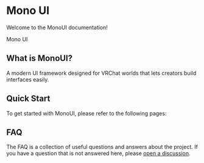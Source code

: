 
# Mono UI

Welcome to the MonoUI documentation!

<Card className="my-6 bg-gray-900 h-72">
  <CardBody className="flex items-center justify-center">
    <div className="text-6xl font-bold text-transparent bg-clip-text bg-gradient-to-r from-gray-100 via-gray-200 to-gray-400">
      <p>Mono UI</p>
    </div>
  </CardBody>
</Card>

## What is MonoUI?

A modern UI framework designed for VRChat worlds that lets creators build interfaces easily.

## Quick Start

To get started with MonoUI, please refer to the following pages:

<div className="grid w-full grid-cols-1 gap-6 my-6 xl:grid-cols-2">
  <MonoUIPageCard
    title="Installation"
    description="Learn how to install MonoUI in your VRChat world."
    href="/vrc/monoui/installation"
  />
</div>

## FAQ

The FAQ is a collection of useful questions and answers about the project. If you have a question that is not answered here, please [open a discussion](https://github.com/Limitex/mono-ui/discussions).

